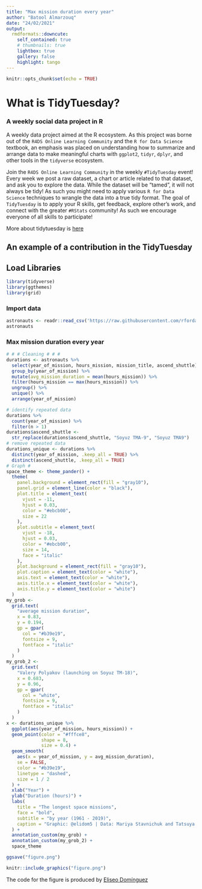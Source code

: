 ```yaml
---
title: "Max mission duration every year"
author: "Batool Almarzouq"
date: "24/02/2021"
output: 
  rmdformats::downcute:
    self_contained: true
    # thumbnails: true
    lightbox: true
    gallery: false
    highlight: tango
---
```


```r
knitr::opts_chunk$set(echo = TRUE)
```


# What is TidyTuesday?
### A weekly social data project in R

A weekly data project aimed at the R ecosystem. As this project was borne out of the `R4DS Online Learning Community` and the `R for Data Science` textbook, an emphasis was placed on understanding how to summarize and arrange data to make meaningful charts with `ggplot2`, `tidyr`, `dplyr`, and other tools in the `tidyverse` ecosystem.

Join the `R4DS Online Learning Community` in the weekly `#TidyTuesday` event! Every week we post a raw dataset, a chart or article related to that dataset, and ask you to explore the data. While the dataset will be “tamed”, it will not always be tidy! As such you might need to apply various `R for Data Science` techniques to wrangle the data into a true tidy format. The goal of `TidyTuesday` is to apply your R skills, get feedback, explore other’s work, and connect with the greater `#RStats` community! As such we encourage everyone of all skills to participate! 

More about tidytuesday is [here](https://twitter.com/hashtag/TidyTuesday?src=hashtag_click)

## An example of a contribution in the TidyTuesday

## Load Libraries
```r
library(tidyverse)
library(ggthemes)
library(grid)
```


### Import data
```r
astronauts <- readr::read_csv('https://raw.githubusercontent.com/rfordatascience/tidytuesday/master/data/2020/2020-07-14/astronauts.csv')
astronauts
```

### Max mission duration every year


```r
# # # Cleaning # # #
durations <- astronauts %>%
  select(year_of_mission, hours_mission, mission_title, ascend_shuttle) %>%
  group_by(year_of_mission) %>%
  mutate(avg_mission_duration = mean(hours_mission)) %>%
  filter(hours_mission == max(hours_mission)) %>%
  ungroup() %>%
  unique() %>%
  arrange(year_of_mission)

# identify repeated data
durations %>%
  count(year_of_mission) %>%
  filter(n > 1)
durations$ascend_shuttle <-
  str_replace(durations$ascend_shuttle, "Soyuz TMA-9", "Soyuz TMA9")
# remove repeated data
durations_unique <- durations %>%
  distinct(year_of_mission, .keep_all = TRUE) %>%
  distinct(ascend_shuttle, .keep_all = TRUE)
# Graph #
space_theme <- theme_pander() +
  theme(
    panel.background = element_rect(fill = "gray10"),
    panel.grid = element_line(color = "black"),
    plot.title = element_text(
      vjust = -11,
      hjust = 0.03,
      color = "#ebcb00",
      size = 22
    ),
    plot.subtitle = element_text(
      vjust = -18,
      hjust = 0.03,
      color = "#ebcb00",
      size = 14,
      face = "italic"
    ),
    plot.background = element_rect(fill = "gray10"),
    plot.caption = element_text(color = "white"),
    axis.text = element_text(color = "white"),
    axis.title.x = element_text(color = "white"),
    axis.title.y = element_text(color = "white")
  )
my_grob <-
  grid.text(
    "average mission duration",
    x = 0.83,
    y = 0.194,
    gp = gpar(
      col = "#b39e19",
      fontsize = 9,
      fontface = "italic"
    )
  )
my_grob_2 <-
  grid.text(
    "Valery Polyakov (launching on Soyuz TM-18)",
    x = 0.683,
    y = 0.96,
    gp = gpar(
      col = "white",
      fontsize = 9,
      fontface = "italic"
    )
  )
x <- durations_unique %>%
  ggplot(aes(year_of_mission, hours_mission)) +
  geom_point(color = "#fffce8",
             shape = 8,
             size = 0.4) +
  geom_smooth(
    aes(x = year_of_mission, y = avg_mission_duration),
    se = FALSE,
    color = "#b39e19",
    linetype = "dashed",
    size = 1 / 2
  ) +
  xlab("Year") +
  ylab("Duration (hours)") +
  labs(
    title = "The longest space missions",
    face = "bold",
    subtitle = "by year (1961 - 2019)",
    caption = "Graphic: @elidom5 | Data: Mariya Stavnichuk and Tatsuya Corlett"
  ) +
  annotation_custom(my_grob) +
  annotation_custom(my_grob_2) +
  space_theme

ggsave("figure.png")

```


```r
knitr::include_graphics("figure.png")
```

The code for the figure is produced by [Eliseo Domínguez](https://github.com/elidom/my_TidyTues/blob/master/TidyTues_29_Astro.Rmd)
